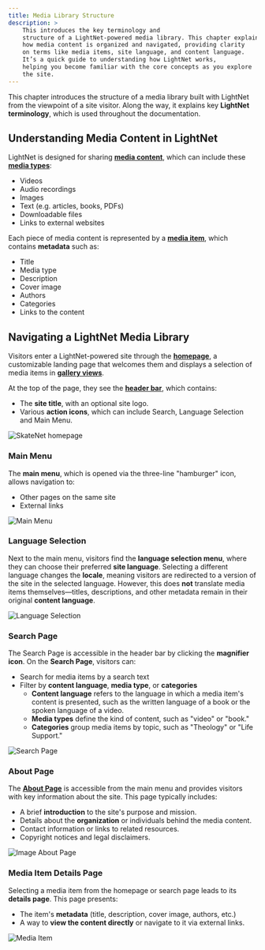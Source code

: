 ```yaml
---
title: Media Library Structure
description: > 
    This introduces the key terminology and 
    structure of a LightNet-powered media library. This chapter explains 
    how media content is organized and navigated, providing clarity 
    on terms like media items, site language, and content language. 
    It’s a quick guide to understanding how LightNet works, 
    helping you become familiar with the core concepts as you explore 
    the site.
---
```


This chapter introduces the structure of a media library built with LightNet from the viewpoint of a site visitor. 
Along the way, it explains key **LightNet terminology**, which is used throughout the documentation.

## Understanding Media Content in LightNet

LightNet is designed for sharing [**media content**](/content/fundamentals/), which can include these [**media types**](/content/media-types):

- Videos
- Audio recordings
- Images
- Text (e.g. articles, books, PDFs)
- Downloadable files
- Links to external websites

Each piece of media content is represented by a [**media item**](/content/media-items), which contains **metadata** such as:

- Title
- Media type
- Description
- Cover image
- Authors
- Categories
- Links to the content

## Navigating a LightNet Media Library

Visitors enter a LightNet-powered site through the [**homepage**](/build/pages/initialize-homepage), a customizable landing page 
that welcomes them and displays a selection of media items in [**gallery views**](/build/pages/media-gallery-section).

At the top of the page, they see the [**header bar**](/build/configuration/initialize-configuration), which contains:
- The **site title**, with an optional site logo.
- Various **action icons**, which can include Search, Language Selection and Main Menu.

![SkateNet homepage](./images/homepage.webp)

### Main Menu

The **main menu**, which is opened via the three-line "hamburger" icon, allows navigation to:
- Other pages on the same site
- External links

![Main Menu](./images/mainmenu.webp)

### Language Selection

Next to the main menu, visitors find the **language selection menu**, where they can choose their preferred 
**site language**. Selecting a different language changes the **locale**, meaning visitors are redirected to a version 
of the site in the selected language. However, this does **not** translate media items themselves—titles, descriptions, 
and other metadata remain in their original **content language**.

![Language Selection](./images/languageselect.webp)

### Search Page

The Search Page is accessible in the header bar by clicking the **magnifier icon**. On the **Search Page**, visitors can:
- Search for media items by a search text
- Filter by **content language**, **media type**, or **categories**
    - **Content language** refers to the language in which a media item's content is presented, such as the written 
        language of a book or the spoken language of a video.
    - **Media types** define the kind of content, such as "video" or "book."
    - **Categories** group media items by topic, such as "Theology" or "Life Support."

![Search Page](./images/searchpage.webp)

### About Page

The [**About Page**](/build/pages/about-page) is accessible from the main menu and provides visitors with key information 
about the site. This page typically includes:

- A brief **introduction** to the site's purpose and mission.
- Details about the **organization** or individuals behind the media content.
- Contact information or links to related resources.
- Copyright notices and legal disclaimers.

![Image About Page](./images/aboutpage.webp)


### Media Item Details Page


Selecting a media item from the homepage or search page leads to its **details page**. This page presents:
- The item's **metadata** (title, description, cover image, authors, etc.)
- A way to **view the content directly** or navigate to it via external links.

![Media Item](./images/mediaitem.webp)